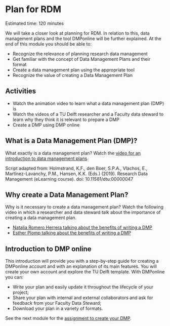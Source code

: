 # Plan for RDM {#plan}
Estimated time: 120 minutes

We will take a closer look at planning for RDM. 
In relation to this, data management plans and the tool DMPonline will be further explained. 
At the end of this module you should be able to:

*	Recognize the relevance of planning research data management
*	Get familiar with the concept of Data Management Plans and their format
*	Create a data management plan using the appropriate tool
*	Recognize the value of creating a Data Management Plan

## Activities
*	Watch the animation video to learn what a data management plan (DMP) is
*	Watch the videos of a TU Delft researcher and a Faculty data steward to learn why they think it is relevant to prepare a DMP
*	Create a DMP using DMP online

## What is a Data Management Plan (DMP)?

What exactly is a data management plan? Watch the [video for an introduction to data management plans](https://youtu.be/28rTTRFDq58). 

Script adapted from: Holmstrand, K.F., den Boer, S.P.A., Vlachos, E., Martínez-Lavanchy, P.M., Hansen, K.K. (Eds.) (2019). Research Data Management (eLearning course). doi: 10.11581/dtu:00000047

## Why create a Data Management Plan?

Why is it necessary to create a data management plan? 
Watch the following video in which a researcher and data steward talk about the importance of creating a data management plan.

* [Natalia Romero Herrera talking about the benefits of writing a DMP](https://youtu.be/2GSEqmFxNrc)
* [Esther Plomp talking about the benefits of writing a DMP](https://youtu.be/li_3MkeACbY) 

## Introduction to DMP online

This introduction will provide you with a step-by-step guide for creating a DMPonline account and with an explanation of its main features. 
You will create your own account and explore the TU Delft template.
With DMPonline you can:

*	Write your plan and easily update it throughout the lifecycle of your project;
*	Share your plan with internal and external collaborators and ask for feedback from your Faculty Data Steward;
*	Download your plan in a variety of formats.

See the next module for the [assignment to create your DMP](https://estherplomp.github.io/TNW-RDM-101/11-Assignment-DMP.html). 
 


